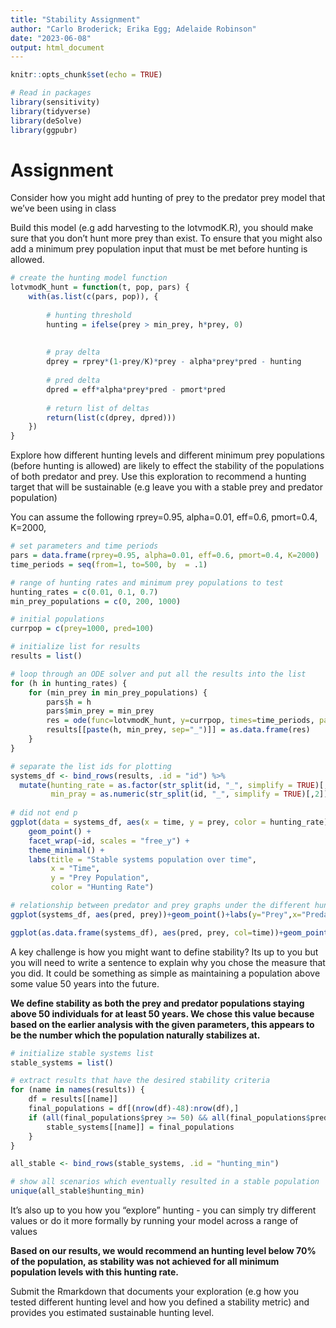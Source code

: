 ```yaml
---
title: "Stability Assignment"
author: "Carlo Broderick; Erika Egg; Adelaide Robinson"
date: "2023-06-08"
output: html_document
---
```


```r
knitr::opts_chunk$set(echo = TRUE)

# Read in packages
library(sensitivity)
library(tidyverse)
library(deSolve)
library(ggpubr)
```

# Assignment

Consider how you might add hunting of prey to the predator prey model that we've been using in class

Build this model (e.g add harvesting to the lotvmodK.R), you should make sure that you don't hunt more prey than exist. To ensure that you might also add a minimum prey population input that must be met before hunting is allowed.

```r
# create the hunting model function
lotvmodK_hunt = function(t, pop, pars) {
    with(as.list(c(pars, pop)), {
      
        # hunting threshold
        hunting = ifelse(prey > min_prey, h*prey, 0)
        
        
        # pray delta
        dprey = rprey*(1-prey/K)*prey - alpha*prey*pred - hunting
        
        # pred delta
        dpred = eff*alpha*prey*pred - pmort*pred
        
        # return list of deltas
        return(list(c(dprey, dpred)))
    })
}
```

Explore how different hunting levels and different minimum prey populations (before hunting is allowed) are likely to effect the stability of the populations of both predator and prey. Use this exploration to recommend a hunting target that will be sustainable (e.g leave you with a stable prey and predator population)

You can assume the following rprey=0.95, alpha=0.01, eff=0.6, pmort=0.4, K=2000,

```r
# set parameters and time periods
pars = data.frame(rprey=0.95, alpha=0.01, eff=0.6, pmort=0.4, K=2000)
time_periods = seq(from=1, to=500, by  = .1)

# range of hunting rates and minimum prey populations to test
hunting_rates = c(0.01, 0.1, 0.7)
min_prey_populations = c(0, 200, 1000)

# initial populations
currpop = c(prey=1000, pred=100)

# initialize list for results
results = list()

# loop through an ODE solver and put all the results into the list
for (h in hunting_rates) {
    for (min_prey in min_prey_populations) {
        pars$h = h
        pars$min_prey = min_prey
        res = ode(func=lotvmodK_hunt, y=currpop, times=time_periods, parms=pars, maxsteps=10000, method = daspk)
        results[[paste(h, min_prey, sep="_")]] = as.data.frame(res)
    }
}
```

```r
# separate the list ids for plotting
systems_df <- bind_rows(results, .id = "id") %>%
  mutate(hunting_rate = as.factor(str_split(id, "_", simplify = TRUE)[,1]),
         min_pray = as.numeric(str_split(id, "_", simplify = TRUE)[,2]))
  
# did not end p 
ggplot(data = systems_df, aes(x = time, y = prey, color = hunting_rate)) +
    geom_point() +
    facet_wrap(~id, scales = "free_y") +
    theme_minimal() +
    labs(title = "Stable systems population over time",
         x = "Time",
         y = "Prey Population",
         color = "Hunting Rate")

# relationship between predator and prey graphs under the different hunting scenarios.
ggplot(systems_df, aes(pred, prey))+geom_point()+labs(y="Prey",x="Predators") + facet_grid(~id)

ggplot(as.data.frame(systems_df), aes(pred, prey, col=time))+geom_point()+labs(y="Prey",x="Predators") + facet_grid(~id)

```

A key challenge is how you might want to define stability? Its up to you but you will need to write a sentence to explain why you chose the measure that you did. It could be something as simple as maintaining a population above some value 50 years into the future.

**We define stability as both the prey and predator populations staying above 50 individuals for at least 50 years. We chose this value because based on the earlier analysis with the given parameters, this appears to be the number which the population naturally stabilizes at.**

```r
# initialize stable systems list
stable_systems = list()

# extract results that have the desired stability criteria
for (name in names(results)) {
    df = results[[name]]
    final_populations = df[(nrow(df)-48):nrow(df),]
    if (all(final_populations$prey >= 50) && all(final_populations$pred >= 50)) {
        stable_systems[[name]] = final_populations
    }
}
```

```r
all_stable <- bind_rows(stable_systems, .id = "hunting_min")

# show all scenarios which eventually resulted in a stable population 
unique(all_stable$hunting_min)
```

It's also up to you how you "explore" hunting - you can simply try different values or do it more formally by running your model across a range of values

**Based on our results, we would recommend an hunting level below 70% of the population, as stability was not achieved for all minimum population levels with this hunting rate.**

Submit the Rmarkdown that documents your exploration (e.g how you tested different hunting level and how you defined a stability metric) and provides you estimated sustainable hunting level.
